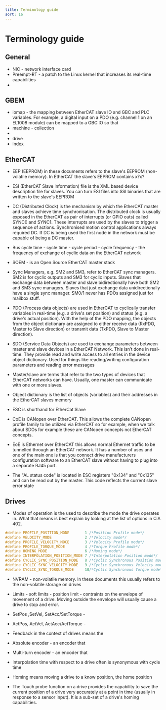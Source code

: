 ```yaml
---
title: Terminology guide
sort: 16
---
```


# Terminology guide

## General

* NIC - network interface card
* Preempt-RT - a patch to the Linux kernel that increases its real-time capabilities
* 

## GBEM

* iomap - the mapping between EtherCAT slave IO and GBC and PLC variables. For example, a digital input on a PDO (e.g. channel 1 on an EL1008 module) can be mapped to a GBC IO so that
* machine - collection
* 
* drive
* index

## EtherCAT

* EEP (EEPROM) in these documents refers to the slave's EEPROM (non-volatile memory). In EtherCAT the slave's EEPROM contains x?x?
* ESI (EtherCAT Slave Information) file is the XML based device description file for slaves. You can turn ESI files into SSI binaries that are written to the slave's EEPROM 
* DC (Distributed Clock) is the mechanism by which the EtherCAT master and slaves achieve time synchronisation. The distributed clock is usually exposed in the EtherCAT as pair of interrupts (or GPIO outs) called SYNC0 and SYNC1. These interrupts are used by the slaves to trigger a sequence of actions. Synchronised motion control applications always required DC. If DC is being used the first node in the network must be capable of being a DC master.
* Bus cycle time - cycle time - cycle period - cycle frequency - the frequency of exchange of cyclic data on the EtherCAT network
* SOEM - is an Open Source EtherCAT master stack 
* Sync Managers, e.g. SM2 and SM3, refer to EtherCAT sync managers. SM2 is for cyclic outputs and SM3 for cyclic inputs. Slaves that exchange data between master and slave bidirectionally have both SM2 and SM3 sync managers. Slaves that just exchange data unidirectionally have a single sync manager. SM0/1 never has PDOs assigned just for mailbox stuff.
* PDO (Process data objects) are used in EtherCAT to cyclically transfer variables in real-time (e.g. a drive's set position) and status (e.g. a drive's actual position). With the help of the PDO mapping, the objects from the object dictionary are assigned to either receive data (RxPDO, Master to Slave direction) or transmit data (TxPDO, Slave to Master direction).
* SDO (Service Data Objects) are used to exchange parameters between master and slave devices in a EtherCAT Network. This isn’t done in real-time. They provide read and write access to all entries in the device object dictionary. Used for things like reading/writing configuration parameters and reading error messages
* Master/slave are terms that refer to the two types of devices that EtherCAT networks can have. Usually, one master can communicate with one or more slaves.
* Object dictionary is the list of objects (variables) and their addresses in the EtherCAT slaves memory 
* ESC is shorthand for EtherCat Slave
* CoE is CANopen over EtherCAT. This allows the complete CANopen profile family to be utilized via EtherCAT so for example, when we talk about SDOs for example these are CANopen concepts not EtherCAT concepts.
* EoE is Ethernet over EtherCAT this allows normal Ethernet traffic to be tunnelled through an EtherCAT network. It has a number of uses and one of the main one is that you connect drive manufacturers configuration software to an EtherCAT slave without having to plug into a separate RJ45 port.

* The "AL status code" is located in ESC registers "0x134" and "0x135" and can be read out by the master. This
  code reflects the current slave error state

## Drives

* Modes of operation is the used to describe the mode the drive operates in. What that means is best explain by looking at the list of options in CiA 402.

```c
#define PROFILE_POSITION_MODE       1 /*Position Profile mode*/
#define VELOCITY_MODE               2 /*Velocity mode*/
#define PROFILE_VELOCITY_MOCE       3 /*Velocity Profile mode*/
#define PROFILE_TORQUE_MODE         4 /*Torque Profile mode*/
#define HOMING_MODE                 6 /*Homing mode*/
#define INTERPOLATION_POSITION_MODE 7 /*Interpolation Position mode*/
#define CYCLIC_SYNC_POSITION_MODE   8 /*Cyclic Synchronous Position mode*/
#define CYCLIC_SYNC_VELOCITY_MODE   9 /*Cyclic Synchronous Velocity mode*/
#define CYCLIC_SYNC_TORQUE_MODE     10/*Cyclic Synchronous Torque mode*/

```

* NVRAM - non-volatile memory. In these documents this usually refers to the non-volatile storage on drives 

* Limits - soft limits - position limit - contraints on the envelope of movement of a drive. Moving outside the envelope will usually cause a drive to stop and error.
* SetPos ,SetVel, SetAcc/SetTorque - 
* ActPos, ActVel, ActAcc/ActTorque - 
* Feedback in the context of drives means the 
* Absolute encoder - an encoder that 
* Multi-turn encoder - an encoder that 
* Interpolation time with respect to a drive often is synonymous with cycle time
* Homing means moving a drive to a know position, the home position
* The Touch probe function on a drive provides the capability to save the current position of a drive very accurately at a point in time (usually in response to a sensor input). It is a sub-set of a drive's homing capabilities. 

